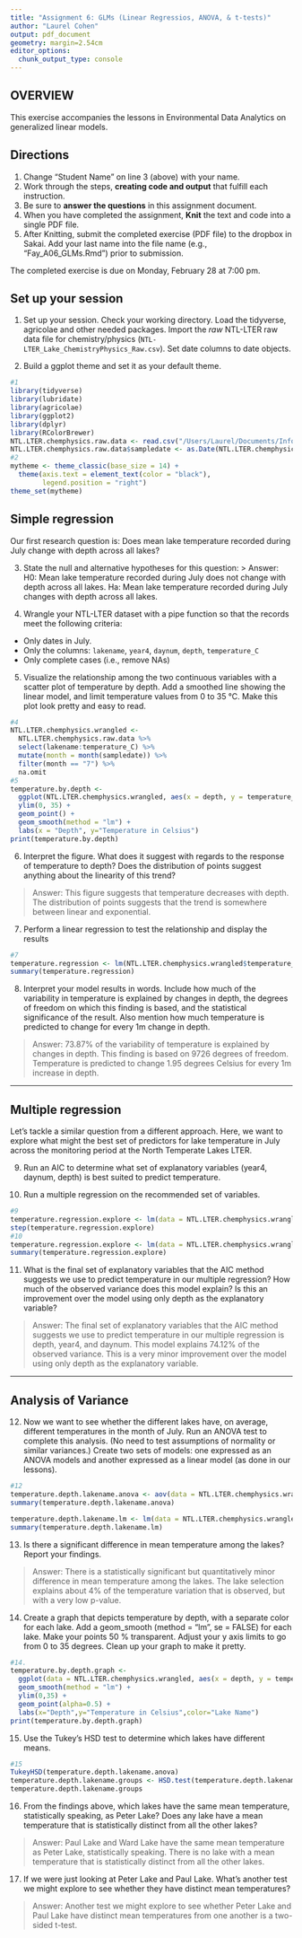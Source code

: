 ```yaml
---
title: "Assignment 6: GLMs (Linear Regressios, ANOVA, & t-tests)"
author: "Laurel Cohen"
output: pdf_document
geometry: margin=2.54cm
editor_options: 
  chunk_output_type: console
---
```


## OVERVIEW

This exercise accompanies the lessons in Environmental Data Analytics on generalized linear models. 

## Directions
1. Change "Student Name" on line 3 (above) with your name.
2. Work through the steps, **creating code and output** that fulfill each instruction.
3. Be sure to **answer the questions** in this assignment document.
4. When you have completed the assignment, **Knit** the text and code into a single PDF file.
5. After Knitting, submit the completed exercise (PDF file) to the dropbox in Sakai. Add your last name into the file name (e.g., "Fay_A06_GLMs.Rmd") prior to submission.

The completed exercise is due on Monday, February 28 at 7:00 pm.

## Set up your session 
1. Set up your session. Check your working directory. Load the tidyverse, agricolae and other needed packages. Import the *raw* NTL-LTER raw data file for chemistry/physics (`NTL-LTER_Lake_ChemistryPhysics_Raw.csv`). Set date columns to date objects.

2. Build a ggplot theme and set it as your default theme.

```r
#1
library(tidyverse)
library(lubridate)
library(agricolae)
library(ggplot2)
library(dplyr)
library(RColorBrewer)
NTL.LTER.chemphysics.raw.data <- read.csv("/Users/Laurel/Documents/Information to Keep/Graduate School/Second Year/Second Semester/Environmental Data Analytics/Environmental_Data_Analytics_2022/Data/Raw/NTL-LTER_Lake_ChemistryPhysics_Raw.csv", stringsAsFactors = TRUE)
NTL.LTER.chemphysics.raw.data$sampledate <- as.Date(NTL.LTER.chemphysics.raw.data$sampledate, format = "%m/%d/%y")
#2
mytheme <- theme_classic(base_size = 14) +
  theme(axis.text = element_text(color = "black"), 
        legend.position = "right")
theme_set(mytheme)
```

## Simple regression
Our first research question is: Does mean lake temperature recorded during July change with depth across all lakes?

3. State the null and alternative hypotheses for this question:
> Answer:
H0: Mean lake temperature recorded during July does not change with depth across all lakes.
Ha: Mean lake temperature recorded during July changes with depth across all lakes.


4.  Wrangle your NTL-LTER dataset with a pipe function so that the records meet the following criteria: 
 * Only dates in July. 
 * Only the columns: `lakename`, `year4`, `daynum`, `depth`, `temperature_C`
 * Only complete cases (i.e., remove NAs)

5. Visualize the relationship among the two continuous variables with a scatter plot of temperature by depth. Add a smoothed line showing the linear model, and limit temperature values from 0 to 35 °C. Make this plot look pretty and easy to read.

```r
#4
NTL.LTER.chemphysics.wrangled <-
  NTL.LTER.chemphysics.raw.data %>%
  select(lakename:temperature_C) %>%
  mutate(month = month(sampledate)) %>%
  filter(month == "7") %>%
  na.omit
#5
temperature.by.depth <-
  ggplot(NTL.LTER.chemphysics.wrangled, aes(x = depth, y = temperature_C)) +
  ylim(0, 35) + 
  geom_point() + 
  geom_smooth(method = "lm") +
  labs(x = "Depth", y="Temperature in Celsius")
print(temperature.by.depth)
```


6. Interpret the figure. What does it suggest with regards to the response of temperature to depth? Does the distribution of points suggest anything about the linearity of this trend?

> Answer: This figure suggests that temperature decreases with depth.  The distribution of points suggests that the trend is somewhere between linear and exponential.


7. Perform a linear regression to test the relationship and display the results

```r
#7
temperature.regression <- lm(NTL.LTER.chemphysics.wrangled$temperature_C ~ NTL.LTER.chemphysics.wrangled$depth)
summary(temperature.regression)
```


8. Interpret your model results in words. Include how much of the variability in temperature is explained by changes in depth, the degrees of freedom on which this finding is based, and the statistical significance of the result. Also mention how much temperature is predicted to change for every 1m change in depth. 

> Answer: 73.87% of the variability of temperature is explained by changes in depth.  This finding is based on 9726 degrees of freedom.  Temperature is predicted to change 1.95 degrees Celsius for every 1m increase in depth.


---

## Multiple regression
Let's tackle a similar question from a different approach. Here, we want to explore what might the best set of predictors for lake temperature in July across the monitoring period at the North Temperate Lakes LTER. 


9. Run an AIC to determine what set of explanatory variables (year4, daynum, depth) is best suited to predict temperature.

10. Run a multiple regression on the recommended set of variables. 

```r
#9
temperature.regression.explore <- lm(data = NTL.LTER.chemphysics.wrangled, temperature_C ~ depth + year4 + daynum)
step(temperature.regression.explore)
#10
temperature.regression.explore <- lm(data = NTL.LTER.chemphysics.wrangled, temperature_C ~ depth + year4 + daynum)
summary(temperature.regression.explore)
```

11. What is the final set of explanatory variables that the AIC method suggests we use to predict temperature in our multiple regression? How much of the observed variance does this model explain? Is this an improvement over the model using only depth as the explanatory variable?

> Answer: The final set of explanatory variables that the AIC method suggests we use to predict temperature in our multiple regression is depth, year4, and daynum.  This model explains 74.12% of the observed variance.  This is a very minor improvement over the model using only depth as the explanatory variable.

---
## Analysis of Variance

12. Now we want to see whether the different lakes have, on average, different temperatures in the month of July. Run an ANOVA test to complete this analysis. (No need to test assumptions of normality or similar variances.) Create two sets of models: one expressed as an ANOVA models and another expressed as a linear model (as done in our lessons).

```r
#12
temperature.depth.lakename.anova <- aov(data = NTL.LTER.chemphysics.wrangled, temperature_C ~ lakename)
summary(temperature.depth.lakename.anova)

temperature.depth.lakename.lm <- lm(data = NTL.LTER.chemphysics.wrangled, temperature_C ~ lakename)
summary(temperature.depth.lakename.lm)
```

13. Is there a significant difference in mean temperature among the lakes? Report your findings. 

> Answer: There is a statistically significant but quantitatively minor difference in mean temperature among the lakes.  The lake selection explains about 4% of the temperature variation that is observed, but with a very low p-value.

14. Create a graph that depicts temperature by depth, with a separate color for each lake. Add a geom_smooth (method = "lm", se = FALSE) for each lake. Make your points 50 % transparent. Adjust your y axis limits to go from 0 to 35 degrees. Clean up your graph to make it pretty. 

```r
#14.
temperature.by.depth.graph <- 
  ggplot(data = NTL.LTER.chemphysics.wrangled, aes(x = depth, y = temperature_C, color = lakename)) +
  geom_smooth(method = "lm") +
  ylim(0,35) +
  geom_point(alpha=0.5) +
  labs(x="Depth",y="Temperature in Celsius",color="Lake Name")
print(temperature.by.depth.graph)
```

15. Use the Tukey's HSD test to determine which lakes have different means.

```r
#15
TukeyHSD(temperature.depth.lakename.anova)
temperature.depth.lakename.groups <- HSD.test(temperature.depth.lakename.anova, "lakename", group = TRUE)
temperature.depth.lakename.groups
```

16. From the findings above, which lakes have the same mean temperature, statistically speaking, as Peter Lake? Does any lake have a mean temperature that is statistically distinct from all the other lakes?

>Answer: Paul Lake and Ward Lake have the same mean temperature as Peter Lake, statistically speaking.  There is no lake with a mean temperature that is statistically distinct from all the other lakes.

17. If we were just looking at Peter Lake and Paul Lake. What's another test we might explore to see whether they have distinct mean temperatures? 

>Answer: Another test we might explore to see whether Peter Lake and Paul Lake have distinct mean temperatures from one another is a two-sided t-test.
